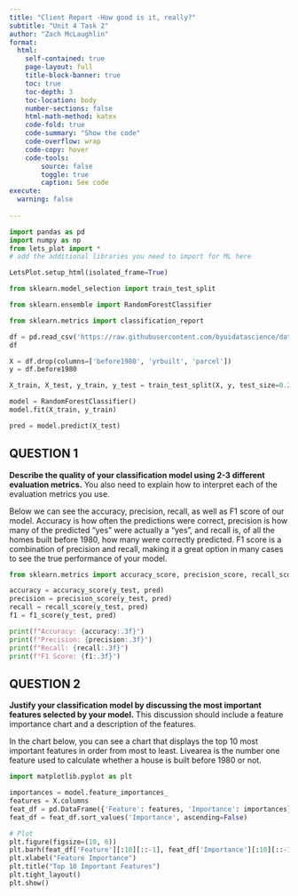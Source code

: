 ```yaml
---
title: "Client Report -How good is it, really?"
subtitle: "Unit 4 Task 2"
author: "Zach McLaughlin"
format:
  html:
    self-contained: true
    page-layout: full
    title-block-banner: true
    toc: true
    toc-depth: 3
    toc-location: body
    number-sections: false
    html-math-method: katex
    code-fold: true
    code-summary: "Show the code"
    code-overflow: wrap
    code-copy: hover
    code-tools:
        source: false
        toggle: true
        caption: See code
execute: 
  warning: false
    
---
```


```python
import pandas as pd 
import numpy as np
from lets_plot import *
# add the additional libraries you need to import for ML here

LetsPlot.setup_html(isolated_frame=True)

from sklearn.model_selection import train_test_split

from sklearn.ensemble import RandomForestClassifier

from sklearn.metrics import classification_report
```


```python
df = pd.read_csv('https://raw.githubusercontent.com/byuidatascience/data4dwellings/master/data-raw/dwellings_ml/dwellings_ml.csv')
df

X = df.drop(columns=['before1980', 'yrbuilt', 'parcel'])
y = df.before1980

X_train, X_test, y_train, y_test = train_test_split(X, y, test_size=0.2, random_state=1)

model = RandomForestClassifier()
model.fit(X_train, y_train)

pred = model.predict(X_test)
```

## QUESTION 1

__Describe the quality of your classification model using 2-3 different evaluation metrics.__ You also need to explain how to interpret each of the evaluation metrics you use.  

Below we can see the accuracy, precision, recall, as well as F1 score of our model. Accuracy is how often the predictions were correct, precision is how many of the predicted "yes" were actually a "yes", and recall is, of all the homes built before 1980, how many were correctly predicted. F1 score is a combination of precision and recall, making it a great option in many cases to see the true performance of your model.

```python
from sklearn.metrics import accuracy_score, precision_score, recall_score, f1_score

accuracy = accuracy_score(y_test, pred)
precision = precision_score(y_test, pred)
recall = recall_score(y_test, pred)
f1 = f1_score(y_test, pred)

print(f"Accuracy: {accuracy:.3f}")
print(f"Precision: {precision:.3f}")
print(f"Recall: {recall:.3f}")
print(f"F1 Score: {f1:.3f}")

```


## QUESTION 2

__Justify your classification model by discussing the most important features selected by your model.__ This discussion should include a feature importance chart and a description of the features.

In the chart below, you can see a chart that displays the top 10 most important features in order from most to least. Livearea is the number one feature used to calculate whether a house is built before 1980 or not.

```python
import matplotlib.pyplot as plt

importances = model.feature_importances_
features = X.columns
feat_df = pd.DataFrame({'Feature': features, 'Importance': importances})
feat_df = feat_df.sort_values('Importance', ascending=False)

# Plot
plt.figure(figsize=(10, 6))
plt.barh(feat_df['Feature'][:10][::-1], feat_df['Importance'][:10][::-1])
plt.xlabel("Feature Importance")
plt.title("Top 10 Important Features")
plt.tight_layout()
plt.show()


```